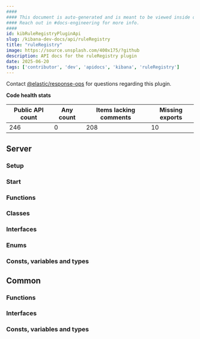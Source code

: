 ```yaml
---
####
#### This document is auto-generated and is meant to be viewed inside our experimental, new docs system.
#### Reach out in #docs-engineering for more info.
####
id: kibRuleRegistryPluginApi
slug: /kibana-dev-docs/api/ruleRegistry
title: "ruleRegistry"
image: https://source.unsplash.com/400x175/?github
description: API docs for the ruleRegistry plugin
date: 2025-06-20
tags: ['contributor', 'dev', 'apidocs', 'kibana', 'ruleRegistry']
---
```




Contact [@elastic/response-ops](https://github.com/orgs/elastic/teams/response-ops) for questions regarding this plugin.

**Code health stats**

| Public API count  | Any count | Items lacking comments | Missing exports |
|-------------------|-----------|------------------------|-----------------|
| 246 | 0 | 208 | 10 |

## Server

### Setup
<DocDefinitionList data={[ruleRegistryObj.server.setup]}/>

### Start
<DocDefinitionList data={[ruleRegistryObj.server.start]}/>

### Functions
<DocDefinitionList data={ruleRegistryObj.server.functions}/>

### Classes
<DocDefinitionList data={ruleRegistryObj.server.classes}/>

### Interfaces
<DocDefinitionList data={ruleRegistryObj.server.interfaces}/>

### Enums
<DocDefinitionList data={ruleRegistryObj.server.enums}/>

### Consts, variables and types
<DocDefinitionList data={ruleRegistryObj.server.misc}/>

## Common

### Functions
<DocDefinitionList data={ruleRegistryObj.common.functions}/>

### Interfaces
<DocDefinitionList data={ruleRegistryObj.common.interfaces}/>

### Consts, variables and types
<DocDefinitionList data={ruleRegistryObj.common.misc}/>

